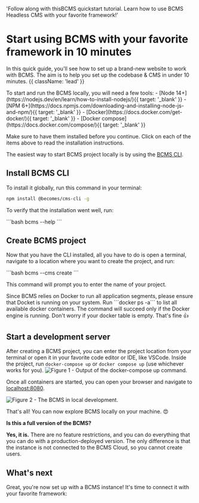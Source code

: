 
  'Follow along with thisBCMS quickstart tutorial. Learn how to use BCMS Headless CMS with your favorite framework!'

# Start using BCMS with your favorite framework in 10 minutes

In this quick guide, you'll see how to set up a brand-new website to work with BCMS. The aim is to help you set up the codebase & CMS in under 10 minutes. {{ className: 'lead' }}

<Note>
  To start and run the BCMS locally, you will need a few tools:
  - [Node 14+](https://nodejs.dev/en/learn/how-to-install-nodejs/){{ target: '_blank' }}
  - [NPM 6+](https://docs.npmjs.com/downloading-and-installing-node-js-and-npm/){{ target: '_blank' }}
  - [Docker](https://docs.docker.com/get-docker/){{ target: '_blank' }}
  - [Docker compose](https://docs.docker.com/compose/){{ target: '_blank' }}

  Make sure to have them installed before you continue. Click on each of the items above to read the installation instructions.
</Note>

The easiest way to start BCMS project locally is by using the [BCMS CLI](https://www.npmjs.com/package/@becomes/cms-cli).

## Install BCMS CLI

To install it globally, run this command in your terminal:
<CodeGroup>
  ```bash
  npm install @becomes/cms-cli -g
```
</CodeGroup>

To verify that the installation went well, run:

<CodeGroup>
  ```bash
  bcms --help
```
</CodeGroup>

## Create BCMS project

Now that you have the CLI installed, all you have to do is open a terminal, navigate to a location where you want to create the project, and run:

<CodeGroup>
  ```bash
  bcms --cms create
```
</CodeGroup>

This command will prompt you to enter the name of your project.

<Note>
  Since BCMS relies on Docker to run all application segments, please ensure that Docket is running on your system. Run ```docker ps -a``` to list all available docker containers. The command will succeed only if the Docker engine is running. Don't worry if your docker table is empty. That's fine 👍
</Note>

## Start a development server

After creating a BCMS project, you can enter the project location from your terminal or open it in your favorite code editor or IDE, like VSCode. Inside the project, run ```docker-compose up``` or ```docker compose up```  (use whichever works for you).
<Image
  src={outputOfTheDockerComposeUpCommand}
  alt="Figure 1 - Output of the docker-compose up command."
  className="h-auto w-full"
  unoptimized
/>

Once all containers are started, you can open your browser and navigate to [localhost:8080](http://localhost:8080).

<Image
  src={bcmsInLocalDev}
  alt="Figure 2 - The BCMS in local development."
  className="h-auto w-full"
  unoptimized
/>

That's all! You can now explore BCMS locally on your machine. 😍

**Is this a full version of the BCMS?**

**Yes, it is.** There are no feature restrictions, and you can do everything that you can do with a production-deployed version. The only difference is that the instance is not connected to the BCMS Cloud, so you cannot create users.

## What's next

Great, you're now set up with a BCMS instance! It's time to connect it with your favorite framework:

<Libraries />
